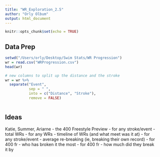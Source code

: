 ```yaml
---
title: "WR_Exploration_2.5"
author: "Orly Olbum"
output: html_document
---
```


```r
knitr::opts_chunk$set(echo = TRUE)
```

## Data Prep

```r
setwd("/Users/orly/Desktop/Swim Stats/WR Progression")
wr = read.csv("WRProgression.csv")
head(wr)
```

```r
# new columns to split up the distance and the stroke
wr = wr %>%
  separate("Event", 
           sep = " ", 
           into = c("Distance", "Stroke"), 
           remove = FALSE)

```

```r


```


## Ideas

Katie, Summer, Ariarne - the 400 Freestyle Preview
- for any stroke/event - total WRs
- for any WRs - timeline of WRs (and what meet was it at)
- for any stroke/event - average re-breaking (ie, breaking their own record)
- for 400 fr - who has broken it the most
- for 400 fr - how much did they break it by
